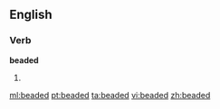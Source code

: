 ==English==

===Verb===
'''beaded'''

# {{past of|[[bead]]}}

[[ml:beaded]]
[[pt:beaded]]
[[ta:beaded]]
[[vi:beaded]]
[[zh:beaded]]